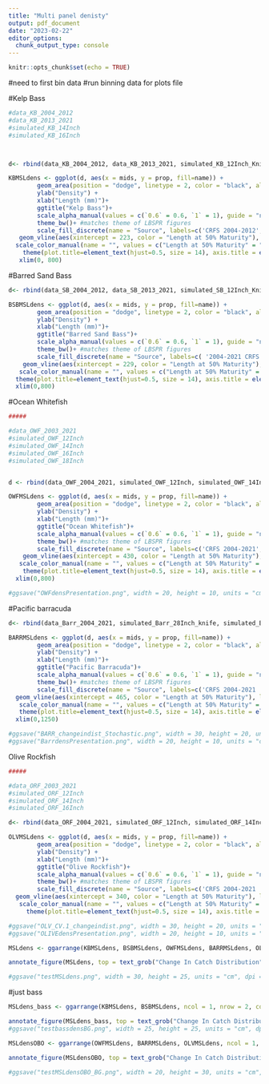 ```yaml
---
title: "Multi panel denisty"
output: pdf_document
date: "2023-02-22"
editor_options: 
  chunk_output_type: console
---
```


```r
knitr::opts_chunk$set(echo = TRUE)
```
#need to first bin data
#run binning data for plots file

#Kelp Bass
```r

#data_KB_2004_2012
#data_KB_2013_2021
#simulated_KB_14Inch
#simulated_KB_16Inch



d<- rbind(data_KB_2004_2012, data_KB_2013_2021, simulated_KB_12Inch_Knife, simulated_KB_14Inch, simulated_KB_16Inch)

KBMSLdens <- ggplot(d, aes(x = mids, y = prop, fill=name)) + 
        geom_area(position = "dodge", linetype = 2, color = "black", alpha = .5)+ 
        ylab("Density") + 
        xlab("Length (mm)")+
        ggtitle("Kelp Bass")+
        scale_alpha_manual(values = c(`0.6` = 0.6, `1` = 1), guide = "none") + #what is this?
        theme_bw()+ #matches theme of LBSPR figures
        scale_fill_discrete(name = "Source", labels=c('CRFS 2004-2012', 'CRFS 2013-2021', '12-Inch MSL Simulation', '14-Inch MSL Simulation', '16-Inch MSL Simulation'))+
   geom_vline(aes(xintercept = 223, color = "Length at 50% Maturity"), linetype = 4)+
  scale_color_manual(name = "", values = c("Length at 50% Maturity" = "red"))+
    theme(plot.title=element_text(hjust=0.5, size = 14), axis.title = element_text(size=12), axis.text=element_text(size=10), legend.text = element_text(size=10), legend.title = element_text(size=12))+
   xlim(0, 800)
```


#Barred Sand Bass
```r

d<- rbind(data_SB_2004_2012, data_SB_2013_2021, simulated_SB_12Inch_Knife, simulated_SB_14Inch, simulated_SB_16Inch)

BSBMSLdens <- ggplot(d, aes(x = mids, y = prop, fill=name)) + 
        geom_area(position = "dodge", linetype = 2, color = "black", alpha = .5)+ 
        ylab("Density") + 
        xlab("Length (mm)")+
        ggtitle("Barred Sand Bass")+
        scale_alpha_manual(values = c(`0.6` = 0.6, `1` = 1), guide = "none") + #what is this?
        theme_bw()+ #matches theme of LBSPR figures
        scale_fill_discrete(name = "Source", labels=c( '2004-2021 CRFS ', '2013-2021 CRFS', '12-Inch MSL Simulation ', '14-Inch MSL Simulation ', '16-Inch MSL Simulation '))+
    geom_vline(aes(xintercept = 229, color = "Length at 50% Maturity"), linetype = 4)+
   scale_color_manual(name = "", values = c("Length at 50% Maturity" = "red"))+
  theme(plot.title=element_text(hjust=0.5, size = 14), axis.title = element_text(size=12), axis.text=element_text(size=10), legend.text = element_text(size=10), legend.title = element_text(size=12))+
  xlim(0,800)
```


#Ocean Whitefish
```r
#####

#data_OWF_2003_2021
#simulated_OWF_12Inch
#simulated_OWF_14Inch
#simulated_OWF_16Inch
#simulated_OWF_18Inch


d <- rbind(data_OWF_2004_2021, simulated_OWF_12Inch, simulated_OWF_14Inch, simulated_OWF_16Inch, simulated_OWF_18Inch, simulated_OWF_20Inch)

OWFMSLdens <- ggplot(d, aes(x = mids, y = prop, fill=name)) + 
        geom_area(position = "dodge", linetype = 2, color = "black", alpha = .5)+ 
        ylab("Density") + 
        xlab("Length (mm)")+
        ggtitle("Ocean Whitefish")+
        scale_alpha_manual(values = c(`0.6` = 0.6, `1` = 1), guide = "none") + #what is this?
        theme_bw()+ #matches theme of LBSPR figures
        scale_fill_discrete(name = "Source", labels=c('CRFS 2004-2021', '12-Inch MSL Simulation', '14-Inch MSL Simulation', '16-Inch MSL Simulation', '18-Inch MSL Simulation', '20-Inch MSL Simulation'))+
    geom_vline(aes(xintercept = 430, color = "Length at 50% Maturity"), linetype = 4)+
   scale_color_manual(name = "", values = c("Length at 50% Maturity" = "red"))+
    theme(plot.title=element_text(hjust=0.5, size = 14), axis.title = element_text(size=12), axis.text=element_text(size=10), legend.text = element_text(size=10), legend.title = element_text(size=12))+
  xlim(0,800)

#ggsave("OWFdensPresentation.png", width = 20, height = 10, units = "cm", dpi = 500)
```


#Pacific barracuda
```r


d<- rbind(data_Barr_2004_2021, simulated_Barr_28Inch_knife, simulated_Barr_26Inch_knife)

BARRMSLdens <- ggplot(d, aes(x = mids, y = prop, fill=name)) + 
        geom_area(position = "dodge", linetype = 2, color = "black", alpha = .5)+ 
        ylab("Density") + 
        xlab("Length (mm)")+
        ggtitle("Pacific Barracuda")+
        scale_alpha_manual(values = c(`0.6` = 0.6, `1` = 1), guide = "none") + #what is this?
        theme_bw()+ #matches theme of LBSPR figures
        scale_fill_discrete(name = "Source", labels=c('CRFS 2004-2021 ', '28-Inch MSL Simulation ', '26-Inch MSL Simulation '))+
  geom_vline(aes(xintercept = 465, color = "Length at 50% Maturity"), linetype = 4)+
   scale_color_manual(name = "", values = c("Length at 50% Maturity" = "red"))+
   theme(plot.title=element_text(hjust=0.5, size = 14), axis.title = element_text(size=12), axis.text=element_text(size=10), legend.text = element_text(size=10), legend.title = element_text(size=12))+
  xlim(0,1250)

#ggsave("BARR_changeindist_Stochastic.png", width = 30, height = 20, units = "cm", dpi = 500)
#ggsave("BarrdensPresentation.png", width = 20, height = 10, units = "cm", dpi = 500)
```

Olive Rockfish
```r
#####

#data_ORF_2003_2021
#simulated_ORF_12Inch
#simulated_ORF_14Inch
#simulated_ORF_16Inch

d<- rbind(data_ORF_2004_2021, simulated_ORF_12Inch, simulated_ORF_14Inch, simulated_ORF_16Inch)

OLVMSLdens <- ggplot(d, aes(x = mids, y = prop, fill=name)) + 
        geom_area(position = "dodge", linetype = 2, color = "black", alpha = .5)+ 
        ylab("Density") + 
        xlab("Length (mm)")+
        ggtitle("Olive Rockfish")+
        scale_alpha_manual(values = c(`0.6` = 0.6, `1` = 1), guide = "none") + #what is this?
        theme_bw()+ #matches theme of LBSPR figures
        scale_fill_discrete(name = "Source", labels=c('CRFS 2004-2021  ', '12-Inch MSL Simulation  ', '14-Inch MSL Simultaion  ', '16-Inch MSL Simulation  '))+
  geom_vline(aes(xintercept = 340, color = "Length at 50% Maturity"), linetype = 4)+
   scale_color_manual(name = "", values = c("Length at 50% Maturity" = "red"))+
     theme(plot.title=element_text(hjust=0.5, size = 14), axis.title = element_text(size=12), axis.text=element_text(size=10), legend.text = element_text(size=10), legend.title = element_text(size=12))

#ggsave("OLV_CV.1_changeindist.png", width = 30, height = 20, units = "cm", dpi = 500)
#ggsave("OLIVEdensPresentation.png", width = 20, height = 10, units = "cm", dpi = 500)
```


```r
MSLdens <- ggarrange(KBMSLdens, BSBMSLdens, OWFMSLdens, BARRMSLdens, OLVMSLdens, ncol = 2, nrow = 3)

annotate_figure(MSLdens, top = text_grob("Change In Catch Distribution", color = "black", face = "bold", size = 16))

#ggsave("testMSLdens.png", width = 30, height = 25, units = "cm", dpi = 500)

```

#just bass
```r
MSLdens_bass <- ggarrange(KBMSLdens, BSBMSLdens, ncol = 1, nrow = 2, common.legend = TRUE, legend = "right")

annotate_figure(MSLdens_bass, top = text_grob("Change In Catch Distribution", color = "black", face = "bold", size = 16))
#ggsave("testbassdensBG.png", width = 25, height = 25, units = "cm", dpi = 500, bg="white")

```

```r
MSLdensOBO <- ggarrange(OWFMSLdens, BARRMSLdens, OLVMSLdens, ncol = 1, nrow = 3)

annotate_figure(MSLdensOBO, top = text_grob("Change In Catch Distribution", color = "black", face = "bold", size = 16))

#ggsave("testMSLdensOBO_BG.png", width = 20, height = 30, units = "cm", dpi = 500, bg="white")

```

